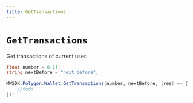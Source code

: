 ```yaml
---
title: GetTransactions
---
```


# `GetTransactions`

Get transactions of current user.
```csharp
float number = 0.1f;
string nextBefore = "next before";

MWSDK.Polygon.Wallet.GetTransactions(number, nextBefore, (res) => {
    //todo
});
```